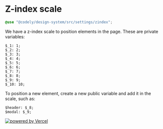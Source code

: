 
<Meta title="Styles/Z-index" />

# Z-index scale

```scss
@use "@codely/design-system/src/settings/zindex";
```

We have a z-index scale to position elements in the page. These are private variables:

```
$_1: 1;
$_2: 2;
$_3: 3;
$_4: 4;
$_5: 5;
$_6: 6;
$_7: 7;
$_8: 8;
$_9: 9;
$_10: 10;
```

To position a new element, create a new public variable and add it in the scale, such as:

```
$header: $_8;
$modal: $_9;
```

<footer className="docs-footer">
  <a href="https://vercel.com/?utm_source=[codely-courses]&utm_campaign=oss">
    <img src="/powered-by-vercel.svg" alt="powered by Vercel" />
  </a>
</footer>
